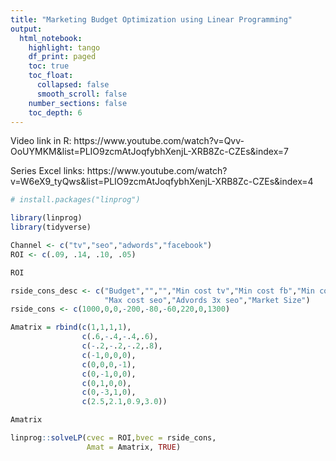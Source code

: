 ---
title: "Marketing Budget Optimization using Linear Programming"
output: 
  html_notebook:
    highlight: tango
    df_print: paged
    toc: true
    toc_float: 
      collapsed: false
      smooth_scroll: false
    number_sections: false
    toc_depth: 6
---


Video link in R: https://www.youtube.com/watch?v=Qvv-OoUYMKM&list=PLIO9zcmAtJoqfybhXenjL-XRB8Zc-CZEs&index=7

Series Excel links: https://www.youtube.com/watch?v=W6eX9_tyQws&list=PLIO9zcmAtJoqfybhXenjL-XRB8Zc-CZEs&index=4



```{r}
# install.packages("linprog")
```

```{r}
library(linprog)
library(tidyverse)
```

```{r}
Channel <- c("tv","seo","adwords","facebook")
ROI <- c(.09, .14, .10, .05)

ROI
```

```{r}
rside_cons_desc <- c("Budget","","","Min cost tv","Min cost fb","Min cost seo",
                     "Max cost seo","Advords 3x seo","Market Size")
rside_cons <- c(1000,0,0,-200,-80,-60,220,0,1300)
```

```{r}
Amatrix = rbind(c(1,1,1,1),
                c(.6,-.4,-.4,.6),
                c(-.2,-.2,-.2,.8),
                c(-1,0,0,0),
                c(0,0,0,-1),
                c(0,-1,0,0),
                c(0,1,0,0),
                c(0,-3,1,0),
                c(2.5,2.1,0.9,3.0))

Amatrix
```


```{r}
linprog::solveLP(cvec = ROI,bvec = rside_cons,
                 Amat = Amatrix, TRUE)
```




















